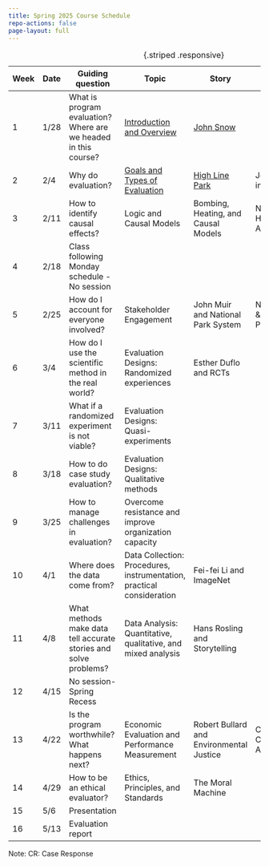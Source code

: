 ```yaml
---
title: Spring 2025 Course Schedule
repo-actions: false
page-layout: full
---
```


| Week | Date   | Guiding question   | Topic     | Story    | Case Study    | Assignment    |
|---|---|-----------|-----------|-----------|-----------|---|
|  1  | 1/28  | What is program evaluation? Where are we headed in this course? | [Introduction and Overview](lecture1.qmd) | [John Snow](/stories/john-snow-and-evidence-based-analysis.qmd) |                                        |               |
|  2  | 2/4 | Why do evaluation?      | [Goals and Types of Evaluation](lecture2.qmd)  | [High Line Park](/stories/high-line-park.qmd)    |  Jobs Plus in NYC | CR1  |
|  3  | 2/11 | How to identify causal effects?        | Logic and Causal Models  | Bombing, Heating, and Causal Models     | Northwest Housing Alternatives | CR2 |
|  4  | 2/18 | Class following Monday schedule - No session |  | |  |   |        
|  5  | 2/25 | How do I account for everyone involved? | Stakeholder Engagement  | John Muir and National Park System     | NYC Gifted & Talented Program |  CR3 |
|  6  | 3/4 | How do I use the scientific method in the real world?   | Evaluation Designs: Randomized experiences  | Esther Duflo and RCTs     |   |  |
|  7  | 3/11 | What if a randomized experiment is not viable?   | Evaluation Designs: Quasi-experiments  |      |   |   |
|  8  | 3/18 | How to do case study evaluation?   | Evaluation Designs: Qualitative methods  |   |  |   |
|  9  | 3/25 | How to manage challenges in evaluation?   | Overcome resistance and improve organization capacity  |  |  |  |
|  10  | 4/1 | Where does the data come from?   | Data Collection: Procedures, instrumentation, practical consideration  | Fei-fei Li and ImageNet   |  |  |
|  11  | 4/8 |  What methods make data tell accurate stories and solve problems?  | Data Analysis: Quantitative, qualitative, and mixed analysis  | Hans Rosling and Storytelling  |  | Proposal |
|  12  | 4/15 | No session-Spring Recess   |   |   |  |  |
|  13  | 4/22 | Is the program worthwhile? What happens next?   | Economic Evaluation and Performance Measurement  | Robert Bullard and Environmental Justice  | CBA of EPA Clean Air Act | CR |
|  14  | 4/29 | How to be an ethical evaluator?   | Ethics, Principles, and Standards  | The Moral Machine  |  |  |
|  15  | 5/6 | Presentation   |   |   |  |  |
|  16  | 5/13 | Evaluation report   |   |   |  |  |

: {.striped .responsive}

Note: CR: Case Response

:::{.content-hidden}
:::
